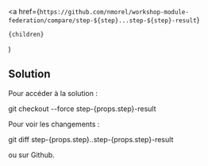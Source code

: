 
  <a
    href={`https://github.com/nmorel/workshop-module-federation/compare/step-${step}...step-${step}-result`}
  >
    {children}
  </a>
)

## Solution

Pour accéder à la solution :

<CodeBlock language="bash">git checkout --force step-{props.step}-result</CodeBlock>

Pour voir les changements :

<CodeBlock language="bash">
  git diff step-{props.step}..step-{props.step}-result
</CodeBlock>

ou sur <Link step={props.step}>Github</Link>.
